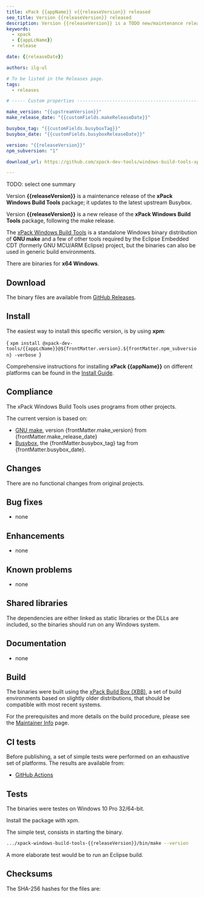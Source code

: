 ```yaml
---
title: xPack {{appName}} v{{releaseVersion}} released
seo_title: Version {{releaseVersion}} released
description: Version {{releaseVersion}} is a TODO new/maintenance release.
keywords:
  - xpack
  - {{appLcName}}
  - release

date: {{releaseDate}}

authors: ilg-ul

# To be listed in the Releases page.
tags:
  - releases

# ----- Custom properties -----------------------------------------------------

make_version: "{{upstreamVersion}}"
make_release_date: "{{customFields.makeReleaseDate}}"

busybox_tag: "{{customFields.busyboxTag}}"
busybox_date: "{{customFields.busyboxReleaseDate}}"

version: "{{releaseVersion}}"
npm_subversion: "1"

download_url: https://github.com/xpack-dev-tools/windows-build-tools-xpack/releases/tag/v{{releaseVersion}}/

---
```




TODO: select one summary

Version **{{releaseVersion}}** is a maintenance release of the **xPack Windows Build Tools** package; it updates to the latest upstream Busybox.

Version **{{releaseVersion}}** is a new release of the **xPack Windows Build Tools** package, following the make release.

<!-- truncate -->

<PageMetadata title={frontMatter.seo_title} />

The [xPack Windows Build Tools](https://xpack-dev-tools.github.io/windows-build-tools-xpack/)
is a standalone Windows binary distribution of
**GNU make** and a few of other tools required by the Eclipse Embedded CDT
(formerly GNU MCU/ARM Eclipse) project, but the binaries can also be used in
generic build environments.

There are binaries for **x64 Windows**.

## Download

The binary files are available from <a href={frontMatter.download_url}>GitHub Releases</a>.

<Prerequisites/>

## Install

The easiest way to install this specific version, is by using **xpm**:

<CodeBlock language="console"> {
`xpm install @xpack-dev-tools/{{appLcName}}@${frontMatter.version}.${frontMatter.npm_subversion} -verbose
`} </CodeBlock>

Comprehensive instructions for installing **xPack {{appName}}** on different platforms
can be found in the [Install Guide](/docs/install/).

## Compliance

The xPack Windows Build Tools uses programs from other projects.

The current version is based on:

- [GNU make](https://ftpmirror.gnu.org/make/), version {frontMatter.make_version} from {frontMatter.make_release_date}
- [Busybox](https://github.com/rmyorston/busybox-w32), the {frontMatter.busybox_tag}
tag from {frontMatter.busybox_date}.

## Changes

There are no functional changes from original projects.

## Bug fixes

- none

## Enhancements

- none

## Known problems

- none

## Shared libraries

The dependencies are either linked as static libraries or the
DLLs are included, so the binaries should run on any Windows system.

## Documentation

- none

## Build

The binaries were built using the
[xPack Build Box (XBB)](https://xpack.github.io/xbb/), a set
of build environments based on slightly older distributions, that should be
compatible with most recent systems.

For the prerequisites and more details on the build procedure, please see the
[Maintainer Info](/docs/maintainer/) page.

## CI tests

Before publishing, a set of simple tests were performed on an exhaustive
set of platforms. The results are available from:

- [GitHub Actions](https://github.com/xpack-dev-tools/windows-build-tools-xpack/actions/)

## Tests

The binaries were testes on Windows 10 Pro 32/64-bit.

Install the package with xpm.

The simple test, consists in starting the binary.

```sh
.../xpack-windows-build-tools-{{releaseVersion}}/bin/make --version
```

A more elaborate test would be to run an Eclipse build.

## Checksums

The SHA-256 hashes for the files are:

